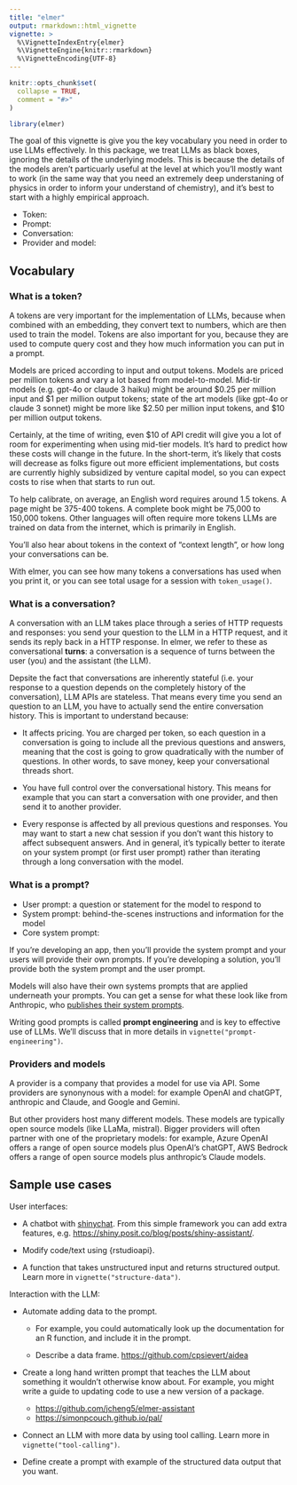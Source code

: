 ```yaml
---
title: "elmer"
output: rmarkdown::html_vignette
vignette: >
  %\VignetteIndexEntry{elmer}
  %\VignetteEngine{knitr::rmarkdown}
  %\VignetteEncoding{UTF-8}
---
```


```r
knitr::opts_chunk$set(
  collapse = TRUE,
  comment = "#>"
)
```

```r
library(elmer)
```

The goal of this vignette is give you the key vocabulary you need in order to use LLMs effectively. In this package, we treat LLMs as black boxes, ignoring the details of the underlying models. This is because the details of the models aren't particuarly useful at the level at which you'll mostly want to work (in the same way that you need an extremely deep understaning of physics in order to inform your understand of chemistry), and it's best to start with a highly empirical approach.

* Token:
* Prompt:
* Conversation:
* Provider and model:

## Vocabulary

### What is a token?

A tokens are very important for the implementation of LLMs, because when combined with an embedding, they convert text to numbers, which are then used to train the model. Tokens are also important for you, because they are used to compute query cost and they how much information you can put in a prompt.

Models are priced according to input and output tokens. Models are priced per million tokens and vary a lot based from model-to-model. Mid-tir models (e.g. gpt-4o or claude 3 haiku) might be around $0.25 per million input and $1 per million output tokens; state of the art models (like gpt-4o or claude 3 sonnet) might be more like $2.50 per million input tokens, and $10 per million output tokens.

Certainly, at the time of writing, even $10 of API credit will give you a lot of room for experimenting when using mid-tier models. It's hard to predict how these costs will change in the future. In the short-term, it's likely that costs will decrease as folks figure out more efficient implementations, but costs are currently highly subsidized by venture capital model, so you can expect costs to rise when that starts to run out.

To help calibrate, on average, an English word requires around 1.5 tokens. A page might be 375-400 tokens. A complete book might be 75,000 to 150,000 tokens. Other languages will often require more tokens LLMs are trained on data from the internet, which is primarily in English.


You'll also hear about tokens in the context of "context length", or how long your conversations can be.

With elmer, you can see how many tokens a conversations has used when you print it, or you can see total usage for a session with `token_usage()`.

### What is a conversation?

A conversation with an LLM takes place through a series of HTTP requests and responses: you send your question to the LLM in a HTTP request, and it sends its reply back in a HTTP response. In elmer, we refer to these as conversational __turns__: a conversation is a sequence of turns between the user (you) and the assistant (the LLM).

Depsite the fact that conversations are inherently stateful (i.e. your response to a question depends on the completely history of the conversation), LLM APIs are stateless. That means every time you send an question to an LLM, you have to actually send the entire conversation history. This is important to understand because:

* It affects pricing. You are charged per token, so each question in a conversation is going to include all the previous questions and answers, meaning that the cost is going to grow quadratically with the number of questions. In other words, to save money, keep your conversational threads short.

* You have full control over the conversational history. This means for example that you can start a conversation with one provider, and then send it to another provider.

* Every response is affected by all previous questions and responses. You may want to start a new chat session if you don't want this history to affect subsequent answers. And in general, it's typically better to iterate on your system prompt (or first user prompt) rather than iterating through a long conversation with the model.

### What is a prompt?

- User prompt: a question or statement for the model to respond to
- System prompt: behind-the-scenes instructions and information for the model
- Core system prompt:

If you're developing an app, then you'll provide the system prompt and your users will provide their own prompts. If you're developing a solution, you'll provide both the system prompt and the user prompt.

Models will also have their own systems prompts that are applied underneath your prompts. You can get a sense for what these look like from Anthropic, who [publishes their system prompts](https://docs.anthropic.com/en/release-notes/system-prompts).

Writing good prompts is called __prompt engineering__ and is key to effective use of LLMs. We'll discuss that in more details in `vignette("prompt-engineering")`.

### Providers and models

A provider is a company that provides a model for use via API. Some providers are synonynous with a model: for example OpenAI and chatGPT, anthropic and Claude, and Google and Gemini.

But other providers host many different models. These models are typically open source models (like LLaMa, mistral). Bigger providers will often partner with one of the proprietary models: for example, Azure OpenAI offers a range of open source models plus OpenAI's chatGPT, AWS Bedrock offers a range of open source models plus anthropic's Claude models.

## Sample use cases

User interfaces:

* A chatbot with [shinychat](https://github.com/jcheng5/shinychat).
  From this simple framework you can add extra features, e.g.
  <https://shiny.posit.co/blog/posts/shiny-assistant/>.

* Modify code/text using {rstudioapi}.

* A function that takes unstructured input and returns structured output. Learn more in `vignette("structure-data")`.

Interaction with the LLM:

* Automate adding data to the prompt.

    * For example, you could automatically look up the documentation for an R function, and include it in the prompt.

    * Describe a data frame. <https://github.com/cpsievert/aidea>

* Create a long hand written prompt that teaches the LLM about something it wouldn't otherwise know about. For example, you might write a guide to updating code to use a new version of a package.

    * <https://github.com/jcheng5/elmer-assistant>
    * <https://simonpcouch.github.io/pal/>

* Connect an LLM with more data by using tool calling. Learn more in `vignette("tool-calling")`.

* Define create a prompt with example of the structured data output that you want.
